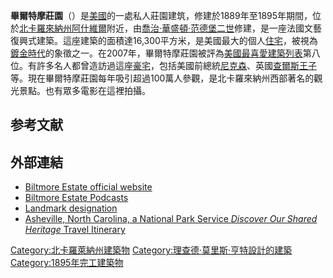 {{Infobox NRHP
 | name = Biltmore Estate 
 | nrhp_type = nhld  | nocat = yes
 | image = Biltmore Estate, Asheville, North Carolina.jpg
 | image_size = 280px
 | caption =
 | location = [[北卡羅來納州|北卡羅來納州]][[阿什維爾|阿什維爾]] | coordinates = {{coord|35|32|22.74|N|82|33|3.42|W|display=inline,title}}
| area =
 | locmapin =
 | architect= [[理查德·莫里斯·亨特|理查德·莫里斯·亨特]]（建築）<br />[[弗雷德里克·劳·奥姆斯特德|弗雷德里克·劳·奥姆斯特德]]（景觀）
 | architecture= [[城堡风格|城堡风格]]
 | built = 1889–95
 | added = {{start date and years ago|1966|10|15|br=1}}
 | refnum=66000586<ref name="nris">{{NRISref|2006a}}</ref>
 | visitation_num =
 | visitation_year =
 | governing_body = 私人
 | website = {{URL|biltmore.com}}
}}
'''畢爾特摩莊園'''（{{lang-en|Biltmore Estate}}）是[[美國|美國]]的一處私人莊園建筑，修建於1889年至1895年期間，位於[[北卡羅來納州|北卡羅來納州]][[阿什維爾|阿什維爾]]附近，由[[喬治·華盛頓·范德堡二世|喬治·華盛頓·范德堡二世]]修建，是一座法國文藝復興式建築。這座建築的面積達16,300平方米，是美國最大的個人[[住宅|住宅]]，被視為[[鍍金時代|鍍金時代]]的象徵之一。在2007年，畢爾特摩莊園被評為[[美國最喜愛建築列表|美國最喜愛建築列表]]第八位。有許多名人都曾造訪過這座[[豪宅|豪宅]]，包括美國前總統[[尼克森|尼克森]]、英國[[查爾斯王子|查爾斯王子]]等。現在畢爾特摩莊園每年吸引超過100萬人參觀，是北卡羅來納州西部著名的觀光景點。也有眾多電影在這裡拍攝。

==参考文献==
{{reflist}}

==外部連結==
*[http://www.biltmore.com/ Biltmore Estate official website]
*[https://web.archive.org/web/20081007133420/http://www.biltmore.com/podcast Biltmore Estate Podcasts]
*[http://www.nps.gov/history/nhl/designations/samples/nc/Biltmore.pdf Landmark designation] {{Wayback|url=http://www.nps.gov/history/nhl/designations/samples/nc/Biltmore.pdf |date=20070710032820 }}
*[http://www.nps.gov/history/nr/travel/asheville/ Asheville, North Carolina, a National Park Service ''Discover Our Shared Heritage'' Travel Itinerary] {{Wayback|url=http://www.nps.gov/history/nr/travel/asheville/ |date=20120103145423 }}

[[Category:北卡羅萊納州建築物|Category:北卡羅萊納州建築物]]
[[Category:理查德·莫里斯·亨特設計的建築|Category:理查德·莫里斯·亨特設計的建築]]
[[Category:1895年完工建築物|Category:1895年完工建築物]]